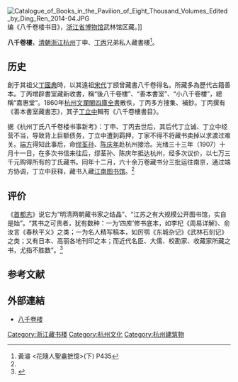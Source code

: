 [[File:Catalogue_of_Books_in_the_Pavilion_of_Eight_Thousand_Volumes_Edited_by_Ding_Ren_2014-04.JPG|thumb]]编《八千卷楼书目》，[[浙江省博物馆|浙江省博物馆]]武林馆区藏。]]

'''八千卷樓'''，[[清朝|清朝]][[浙江|浙江]][[杭州|杭州]]丁申、[[丁丙|丁丙]]兄弟私人藏書樓<ref>黃濬 <花隨人聖盦摭憶>(下) P435</ref>。
==历史==
創于其祖父[[丁國典|丁國典]]時，以其遠祖[[宋代|宋代]]丁𫖮曾藏書八千卷得名。所藏多為歷代古籍善本。丁丙增辟書室藏新收書，稱“後八千卷樓”、“善本書室”、“小八千卷樓”，總稱“嘉惠堂”。1860年[[杭州|杭州]][[文瀾閣|文瀾閣]][[四庫全書|四庫全書]]散佚，丁丙多方搜集、補鈔。丁丙撰有《善本書室藏書志》，其子[[丁立中|丁立中]]輯有《八千卷樓書目》。

据《杭州丁氏八千卷楼书事新考》：丁申、丁丙去世后，其后代丁立诚、丁立中经营不当，导致背上巨额债务，丁立中遭到羁押，丁家不得不将藏书卖掉以求渡过难关。[[端方|端方]]得知此事后，命[[缪荃孙|缪荃孙]]、[[陈庆年|陈庆年]]赴杭州接洽。光绪三十三年（1907）十月十一日，在多次书信来往后，缪荃孙、陈庆年抵达杭州，经多次议价，以七万三千元购得所有的丁氏藏书。同年十二月，六十余万卷藏书分三批运往南京，通过端方协调，丁立中获释，藏书入藏[[江南图书馆|江南图书馆]]。<ref name=杭州网/>

==评价==
《[[首都志|首都志]]》说它为“明清两朝藏书家之结晶”、“江苏之有大规模公开图书馆，实自是始”。“其书之可贵者，犹有数种：一为‘四库’修书底本，如李杞《周易详解》、俞汝言《春秋平义》之类；一为名人精写稿本，如厉鹗《东城杂记》《武林石刻记》之类；又有日本、高丽各地刊印之本；而近代名臣、大儒、校勘家、收藏家所藏之书，尤指不胜数”。<ref name=杭州网>{{cite web|url=https://hznews.hangzhou.com.cn/wghz/content/2019-04/28/content_7184782.htm|title=每本书背后都有一段故事 “八千卷楼”藏书露真容|date=2019-04-28|accessdate=2022-06-21|publisher=杭州网}}</ref>

==参考文献==
{{reflist}}

==外部連結==
* [http://info.yqie.com/B/B0022.htm 八千卷楼]{{dead link|date=2017年11月 |bot=InternetArchiveBot |fix-attempted=yes }}

{{中国古代藏书楼}}

[[Category:浙江藏书楼|Category:浙江藏书楼]]
[[Category:杭州文化|Category:杭州文化]]
[[Category:杭州建筑物|Category:杭州建筑物]]